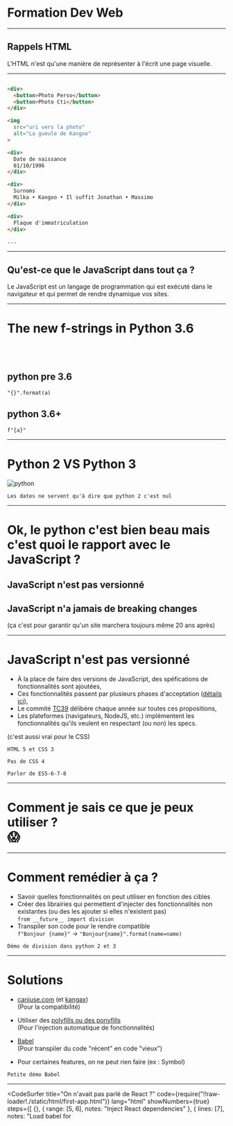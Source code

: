 



# Formation Dev Web

---

<LinkCS />


## Rappels HTML

L'HTML n'est qu'une manière de représenter à l'écrit une page visuelle.

---

<LinkCS step={false} />


```HTML

<div>
  <button>Photo Perso</button>
  <button>Photo Cti</button>
</div>

<img
  src="uri vers la photo"
  alt="La gueule de Kangoo"
>

<div>
  Date de naissance
  01/10/1996
</div>

<div>
  Surnoms
  Milka • Kangoo • Il suffit Jonathan • Massimo
</div>

<div>
  Plaque d'immatriculation
</div>

...
```

---


## Qu'est-ce que le JavaScript dans tout ça ?

<Appear>
  <div>
    <p style={{ fontSize: theme.fontSizes[2] }}>
      Le JavaScript est un langage de programmation qui est exécuté dans le navigateur et qui permet de rendre dynamique
      vos sites.
    </p>
  </div>
  <Chrono />
</Appear>

---

# The new f-strings in Python 3.6

<br />
<br />

## python pre 3.6

`"{}".format(a)`

## python 3.6+

`f"{a}"`

---

# Python 2 VS Python 3

![python](./static/images/python-2-3.png)

```notes
Les dates ne servent qu'à dire que python 2 c'est nul
```

---

# Ok, le python c'est bien beau mais c'est quoi le rapport avec le JavaScript ?

<Appear>
  <div>
    <h2 style={{ fontSize: theme.fontSizes[3], margin: "2em" }}>JavaScript n'est pas versionné</h2>
  </div>
  <div>
    <h2 style={{ fontSize: theme.fontSizes[3] }}>JavaScript n'a jamais de breaking changes</h2>
    <span>(ça c'est pour garantir qu'un site marchera toujours même 20 ans après)</span>
  </div>
</Appear>

---

# JavaScript n'est pas versionné

- À la place de faire des versions de JavaScript, des spéfications de fonctionnalités sont ajoutées,
- Ces fonctionnalités passent par plusieurs phases d'acceptation ([détails ici](https://tc39.github.io/process-document/)),
- Le commité [TC39](https://github.com/tc39/proposals) délibère chaque année sur toutes ces propositions,
- Les plateformes (navigateurs, NodeJS, etc.) implémentent les fonctionnalités qu'ils veulent en respectant (ou non) les specs.

(c'est aussi vrai pour le CSS)

```notes
HTML 5 et CSS 3

Pas de CSS 4

Parler de ES5-6-7-8
```

---

<div>
  <h1 style={{ fontSize: "10em" }}>
    <span style={{ fontSize: "2rem", lineHeight: "2rem" }}>Comment je sais ce que je peux utiliser ?</span>
    <br />
    😱
  </h1>
</div>

---

# Comment remédier à ça ?

- Savoir quelles fonctionnalités on peut utiliser en fonction des cibles
- Créer des librairies qui permettent d'injecter des fonctionnalités non existantes (ou des les ajouter si elles n'existent pas) <br/>
  `from __future__ import division`
- Transpiler son code pour le rendre compatible <br/>
  `f"Bonjour {name}"` -> `"Bonjour{name}".format(name=name)`

```notes
Démo de division dans python 2 et 3
```

---

# Solutions

- [caniuse.com](https://caniuse.com/) (et [kangax](http://kangax.github.io/)) <br/>
  (Pour la compatibilité)

- Utiliser des [polyfills ou des ponyfills](https://kikobeats.com/polyfill-ponyfill-and-prollyfill/) <br/>
  (Pour l'injection automatique de fonctionnalités)

- [Babel](https://babeljs.io/) <br/>
  (Pour transpiler du code "récent" en code "vieux")

- Pour certaines features, on ne peut rien faire (ex : Symbol)

```notes
Petite démo Babel
```

---

<CodeSurfer
  title="On n'avait pas parlé de React ?"
  code={require("!!raw-loader!./static/html/first-app.html")}
  lang="html"
  showNumbers={true}
  steps={[
    {},
    { range: [5, 6], notes: "Inject React dependencies" },
    { lines: [7], notes: "Load babel for <script type='text/babel'>" },
    { lines: [10, 38], notes: "Balise qui sera écrasée lorsque React sera loadé" },
    { lines: [12, 39], notes: "Block de code transpilé par Babel puis exécuté par le navigateur" },
    { lines: [20], range: [13, 16], notes: "On définit un composant React" },
    { range: [26, 33], notes: "La méthode render correspond à ce que le composant va afficher" },
    {
      tokens: { 29: [5, 6, 7, 8, 9, 10, 11, 12, 13, 14, 15, 16, 17] },
      range: [22, 24],
      notes: "Lorsqu'on vient changer le contenu de l'input, la fonction handleChange est appelée"
    },
    {
      ranges: [[22, 24], [17, 19]],
      notes: "lorsque setState est appelé, this.state (initialisé au constructor) est modifié"
    },
    {
      tokens: { 29: [18, 19, 20, 21, 22, 23, 24, 25, 26, 27] },
      lines: [26, 30],
      notes: "La méthode render est appelée de nouveau et la valeur du state est injecté dans l'HTML"
    }
  ]}
/>

---

# Résultat

<iframe
  style={{ border: "none" }}
  src={`data:text/html;charset=utf-8,${require("!!raw-loader!./static/html/first-app.html")}`}
/>

---

<CodeSurfer
  title="Okay, on va dire que je te suis. Mais c'est quoi ces < > dans ton render ?"
  code={require("!!raw-loader!./static/html/first-app.html")
    .split("\n")
    .filter((_, i) => i >= 25 && i < 33)
    .join("\n")}
/>

---

# JSX

Ce n'est pas de l'html, c'est du JSX

```jsx
const App = (
  <Element prop1={value1} props2={value2}>
    <Child1 />
    <Child2 />
  </Element>
);
```

Sucre syntaxique pour (converti par Babel) :

```jsx
const App = React.createElement(
  Element,
  { prop1: value1, props2: value2 },
  React.createElement(Child1, null),
  React.createElement(Child2, null)
);
```

Notes : il faut que React soit importé pour que le composant fonctionne car Babel réécrit votre fichier avec `React.createElement`

---

# Règles éléments React

Tout élément a une racine unique, si jamais vous voulez afficher plusieurs éléments JSX sans parent, utilisez `<React.Fragment>`

Don't

```jsx
const App = (
  <h1>title</h1>
  <h2>sub title</h2>
);
```

Do

```jsx
const App = (
  <React.Fragment>
    <h1>title</h1>
    <h2>sub title</h2>
  </React.Fragment>
);
```

---

# Règles éléments React

On utilise `{espression js}` pour injecter du code JS

Vous pouvez injecter des variables :

```jsx
const name = "World";

const App = <label>{name}</label>;
```

Ou n'importe quelle expression valide en JS :

```jsx
const condition = Math.random() > 0.5;

const App = <p style={{ visibility: condition ? "visible" : "hidden" }}>You {condition ? "can" : "can't"} see me</p>;
```

---

# Règles éléments React

Si vous voulez afficher une liste d'éléments JSX, il faut que vous leur donniez un attribut `key` qui permet de les traquer

```jsx
const characters = [
  {
    id: 0,
    name: "Tintin"
  },
  {
    id: 1,
    name: "Capitaine Haddock"
  },
  {
    id: 2,
    name: "Professeur Tournesol"
  },
  {
    id: 3,
    name: "Dupont"
  },
  {
    id: 4,
    name: "Dupond"
  }
];

const listOfCharacters = characters.map(character => <li key={character.id}>{character.name}</li>);

const App = <ul>{listOfCharacters}</ul>;
```

---


# Comment définir un composant React

```jsx
class MyComponent extends React.Component {
  render() {
    return <div>Ceci est le minimum requis pour créer un composant</div>;
  }
}
```

---

<CodeSurfer
  title="Il est possible de de rajouter des méthodes qui font être exécutées à des moments différents"
  code={require("!raw-loader!./static/js/SimpleComponent.js")
    .split("\n")
    .filter((_, i) => i > 1 && i <= 32)
    .join("\n")}
/>

---

# Cycle de vie d'un composant

<LifeCycle style={{ maxHeight: "90vh" }} />
